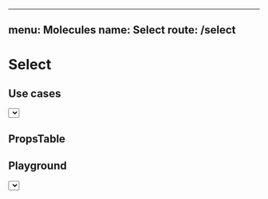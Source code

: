 
---
menu: Molecules
name: Select
route: /select
---


# Select

## Use cases

<div>
  <Select />
</div>

## PropsTable

<PropsTable of={Select} />

## Playground

<Playground>
  <Select />
</Playground>